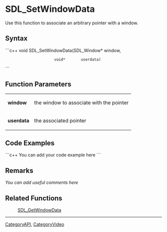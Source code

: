 <!-- pragma section-numbers off -->
<!-- pragma disable-camelcase -->

= SDL_SetWindowData =
Use this function to associate an arbitrary pointer with a window.


== Syntax ==
```c++
void SDL_SetWindowData(SDL_Window* window,
                       void*       userdata)
```

== Function Parameters ==
{|
|'''window'''
|the window to associate with the pointer
|-
|'''userdata'''
|the associated pointer
|}

== Code Examples ==
```c++
You can add your code example here
```

== Remarks ==
''You can add useful comments here''

== Related Functions ==
:[[SDL_GetWindowData]]

----
[[CategoryAPI]], [[CategoryVideo]]
